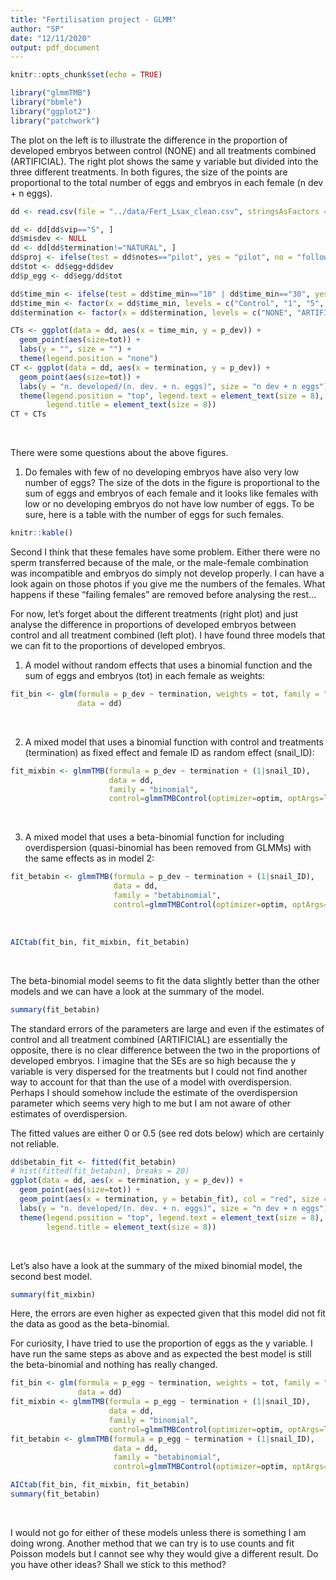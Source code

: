 ```yaml
---
title: "Fertilisation project - GLMM"
author: "SP"
date: "12/11/2020"
output: pdf_document
---
```


```r
knitr::opts_chunk$set(echo = TRUE)

library("glmmTMB")
library("bbmle")
library("ggplot2")
library("patchwork")
```

The plot on the left is to illustrate the difference in the proportion of developed embryos between control (NONE) and all treatments combined (ARTIFICIAL). The right plot shows the same y variable but divided into the three different treatments. In both figures, the size of the points are proportional to the total number of eggs and embryos in each female (n dev + n eggs).  

```r
dd <- read.csv(file = "../data/Fert_Lsax_clean.csv", stringsAsFactors = FALSE)

dd <- dd[dd$vip=="S", ]
dd$misdev <- NULL
dd <- dd[dd$termination!="NATURAL", ]
dd$proj <- ifelse(test = dd$notes=="pilot", yes = "pilot", no = "followup")
dd$tot <- dd$egg+dd$dev
dd$p_egg <- dd$egg/dd$tot

dd$time_min <- ifelse(test = dd$time_min=="10" | dd$time_min=="30", yes = "10+", no = dd$time_min)
dd$time_min <- factor(x = dd$time_min, levels = c("Control", "1", "5", "10+"))
dd$termination <- factor(x = dd$termination, levels = c("NONE", "ARTIFICIAL"))

CTs <- ggplot(data = dd, aes(x = time_min, y = p_dev)) +
  geom_point(aes(size=tot)) +
  labs(y = "", size = "") +
  theme(legend.position = "none")
CT <- ggplot(data = dd, aes(x = termination, y = p_dev)) +
  geom_point(aes(size=tot)) +
  labs(y = "n. developed/(n. dev. + n. eggs)", size = "n dev + n eggs") +
  theme(legend.position = "top", legend.text = element_text(size = 8),
        legend.title = element_text(size = 8))
CT + CTs
```

\  

There were some questions about the above figures.  

1. Do females with few of no developing embryos have also very low number of eggs?
The size of the dots in the figure is proportional to the sum of eggs and embryos of each female and it looks like females with low or no developing embryos do not have low number of eggs. To be sure, here is a table with the number of eggs for such females.  

```r
knitr::kable()
```


Second I think that these females have some problem. Either there were no sperm transferred because of the male, or the male-female combination was incompatible and embryos do simply not develop properly. I can have a look again on those photos if you give me the numbers of the females. What happens if these “failing females” are removed before analysing the rest…

For now, let's forget about the different treatments (right plot) and just analyse the difference in proportions of developed embryos between control and all treatment combined (left plot). I have found three models that we can fit to the proportions of developed embryos.  

1. A model without random effects that uses a binomial function and the sum of eggs and embryos (tot) in each female as weights:

```r
fit_bin <- glm(formula = p_dev ~ termination, weights = tot, family = "binomial",
               data = dd)
```

\  

2. A mixed model that uses a binomial function with control and treatments (termination) as fixed effect and female ID as random effect (snail_ID):

```r
fit_mixbin <- glmmTMB(formula = p_dev ~ termination + (1|snail_ID),
                      data = dd,
                      family = "binomial",
                      control=glmmTMBControl(optimizer=optim, optArgs=list(method="BFGS")))
```

\  

3. A mixed model that uses a beta-binomial function for including overdispersion (quasi-binomial has been removed from GLMMs) with the same effects as in model 2:

```r
fit_betabin <- glmmTMB(formula = p_dev ~ termination + (1|snail_ID),
                       data = dd,
                       family = "betabinomial",
                       control=glmmTMBControl(optimizer=optim, optArgs=list(method="BFGS")))
```

\  

```r
AICtab(fit_bin, fit_mixbin, fit_betabin)
```

\  

The beta-binomial model seems to fit the data slightly better than the other models and we can have a look at the summary of the model.

```r
summary(fit_betabin)
```

The standard errors of the parameters are large and even if the estimates of control and all treatment combined (ARTIFICIAL) are essentially the opposite, there is no clear difference between the two in the proportions of developed embryos. I imagine that the SEs are so high because the y variable is very dispersed for the treatments but I could not find another way to account for that than the use of a model with overdispersion. Perhaps I should somehow include the estimate of the overdispersion parameter which seems very high to me but I am not aware of other estimates of overdispersion.  

The fitted values are either 0 or 0.5 (see red dots below) which are certainly not reliable.

```r
dd$betabin_fit <- fitted(fit_betabin)
# hist(fitted(fit_betabin), breaks = 20)
ggplot(data = dd, aes(x = termination, y = p_dev)) +
  geom_point(aes(size=tot)) +
  geom_point(aes(x = termination, y = betabin_fit), col = "red", size = 3) +
  labs(y = "n. developed/(n. dev. + n. eggs)", size = "n dev + n eggs") +
  theme(legend.position = "top", legend.text = element_text(size = 8),
        legend.title = element_text(size = 8))
```

\  

Let's also have a look at the summary of the mixed binomial model, the second best model.

```r
summary(fit_mixbin)
```

Here, the errors are even higher as expected given that this model did not fit the data as good as the beta-binomial.  

For curiosity, I have tried to use the proportion of eggs as the y variable. I have run the same steps as above and as expected the best model is still the beta-binomial and nothing has really changed.

```r
fit_bin <- glm(formula = p_egg ~ termination, weights = tot, family = "binomial",
               data = dd)
fit_mixbin <- glmmTMB(formula = p_egg ~ termination + (1|snail_ID),
                      data = dd,
                      family = "binomial",
                      control=glmmTMBControl(optimizer=optim, optArgs=list(method="BFGS")))
fit_betabin <- glmmTMB(formula = p_egg ~ termination + (1|snail_ID),
                       data = dd,
                       family = "betabinomial",
                       control=glmmTMBControl(optimizer=optim, optArgs=list(method="BFGS")))
```

```r
AICtab(fit_bin, fit_mixbin, fit_betabin)
summary(fit_betabin)
```

\  

I would not go for either of these models unless there is something I am doing wrong. Another method that we can try is to use counts and fit Poisson models but I cannot see why they would give a different result. Do you have other ideas? Shall we stick to this method?
